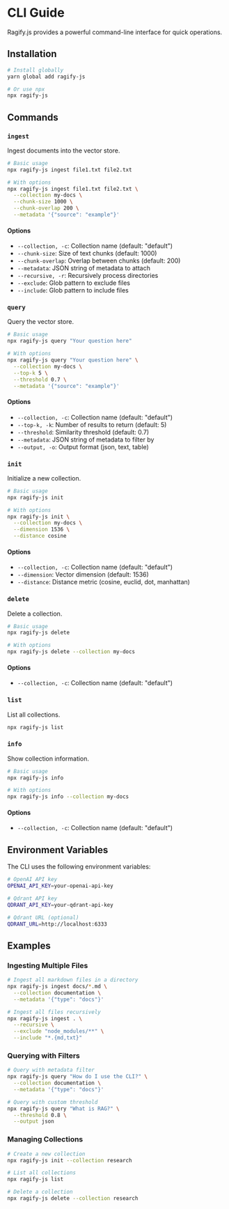 # CLI Guide

Ragify.js provides a powerful command-line interface for quick operations.

## Installation

```bash
# Install globally
yarn global add ragify-js

# Or use npx
npx ragify-js
```

## Commands

### `ingest`

Ingest documents into the vector store.

```bash
# Basic usage
npx ragify-js ingest file1.txt file2.txt

# With options
npx ragify-js ingest file1.txt file2.txt \
  --collection my-docs \
  --chunk-size 1000 \
  --chunk-overlap 200 \
  --metadata '{"source": "example"}'
```

#### Options

- `--collection, -c`: Collection name (default: "default")
- `--chunk-size`: Size of text chunks (default: 1000)
- `--chunk-overlap`: Overlap between chunks (default: 200)
- `--metadata`: JSON string of metadata to attach
- `--recursive, -r`: Recursively process directories
- `--exclude`: Glob pattern to exclude files
- `--include`: Glob pattern to include files

### `query`

Query the vector store.

```bash
# Basic usage
npx ragify-js query "Your question here"

# With options
npx ragify-js query "Your question here" \
  --collection my-docs \
  --top-k 5 \
  --threshold 0.7 \
  --metadata '{"source": "example"}'
```

#### Options

- `--collection, -c`: Collection name (default: "default")
- `--top-k, -k`: Number of results to return (default: 5)
- `--threshold`: Similarity threshold (default: 0.7)
- `--metadata`: JSON string of metadata to filter by
- `--output, -o`: Output format (json, text, table)

### `init`

Initialize a new collection.

```bash
# Basic usage
npx ragify-js init

# With options
npx ragify-js init \
  --collection my-docs \
  --dimension 1536 \
  --distance cosine
```

#### Options

- `--collection, -c`: Collection name (default: "default")
- `--dimension`: Vector dimension (default: 1536)
- `--distance`: Distance metric (cosine, euclid, dot, manhattan)

### `delete`

Delete a collection.

```bash
# Basic usage
npx ragify-js delete

# With options
npx ragify-js delete --collection my-docs
```

#### Options

- `--collection, -c`: Collection name (default: "default")

### `list`

List all collections.

```bash
npx ragify-js list
```

### `info`

Show collection information.

```bash
# Basic usage
npx ragify-js info

# With options
npx ragify-js info --collection my-docs
```

#### Options

- `--collection, -c`: Collection name (default: "default")

## Environment Variables

The CLI uses the following environment variables:

```bash
# OpenAI API key
OPENAI_API_KEY=your-openai-api-key

# Qdrant API key
QDRANT_API_KEY=your-qdrant-api-key

# Qdrant URL (optional)
QDRANT_URL=http://localhost:6333
```

## Examples

### Ingesting Multiple Files

```bash
# Ingest all markdown files in a directory
npx ragify-js ingest docs/*.md \
  --collection documentation \
  --metadata '{"type": "docs"}'

# Ingest all files recursively
npx ragify-js ingest . \
  --recursive \
  --exclude "node_modules/**" \
  --include "*.{md,txt}"
```

### Querying with Filters

```bash
# Query with metadata filter
npx ragify-js query "How do I use the CLI?" \
  --collection documentation \
  --metadata '{"type": "docs"}'

# Query with custom threshold
npx ragify-js query "What is RAG?" \
  --threshold 0.8 \
  --output json
```

### Managing Collections

```bash
# Create a new collection
npx ragify-js init --collection research

# List all collections
npx ragify-js list

# Delete a collection
npx ragify-js delete --collection research
``` 